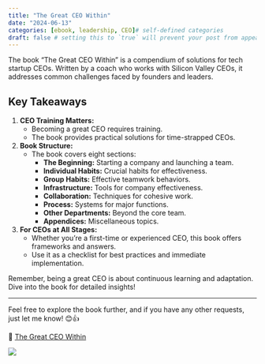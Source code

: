 ```yaml
---
title: "The Great CEO Within"
date: "2024-06-13"
categories: [ebook, leadership, CEO]# self-defined categories
draft: false # setting this to `true` will prevent your post from appearing on your listing page until you're ready!
---
```


The book "The Great CEO Within" is a compendium of solutions for tech startup CEOs. Written by a coach who works with Silicon Valley CEOs, it addresses common challenges faced by founders and leaders.

## Key Takeaways

1. **CEO Training Matters:**
   - Becoming a great CEO requires training.
   - The book provides practical solutions for time-strapped CEOs.

2. **Book Structure:**
   - The book covers eight sections:
     - **The Beginning:** Starting a company and launching a team.
     - **Individual Habits:** Crucial habits for effectiveness.
     - **Group Habits:** Effective teamwork behaviors.
     - **Infrastructure:** Tools for company effectiveness.
     - **Collaboration:** Techniques for cohesive work.
     - **Process:** Systems for major functions.
     - **Other Departments:** Beyond the core team.
     - **Appendices:** Miscellaneous topics.

3. **For CEOs at All Stages:**
   - Whether you're a first-time or experienced CEO, this book offers frameworks and answers.
   - Use it as a checklist for best practices and immediate implementation.

Remember, being a great CEO is about continuous learning and adaptation. Dive into the book for detailed insights! 

---

Feel free to explore the book further, and if you have any other requests, just let me know! 😊👍

🔗 [The Great CEO Within](https://docs.google.com/document/d/1ZJZbv4J6FZ8Dnb0JuMhJxTnwl-dwqx5xl0s65DE3wO8/preview#heading=h.2siiy6su96eq)  

![](20240613.jpg)
